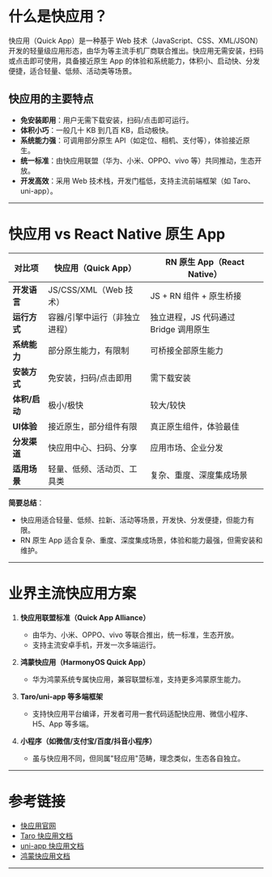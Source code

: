 


<Meta title="Hundun/快应用/介绍"/>

# 什么是快应用？

快应用（Quick App）是一种基于 Web 技术（JavaScript、CSS、XML/JSON）开发的轻量级应用形态，由华为等主流手机厂商联合推出。快应用无需安装，扫码或点击即可使用，具备接近原生 App 的体验和系统能力，体积小、启动快、分发便捷，适合轻量、低频、活动类等场景。

## 快应用的主要特点

- **免安装即用**：用户无需下载安装，扫码/点击即可运行。
- **体积小巧**：一般几十 KB 到几百 KB，启动极快。
- **系统能力强**：可调用部分原生 API（如定位、相机、支付等），体验接近原生。
- **统一标准**：由快应用联盟（华为、小米、OPPO、vivo 等）共同推动，生态开放。
- **开发高效**：采用 Web 技术栈，开发门槛低，支持主流前端框架（如 Taro、uni-app）。

---

# 快应用 vs React Native 原生 App

| 对比项         | 快应用（Quick App）                | RN 原生 App（React Native）         |
|----------------|-----------------------------------|-------------------------------------|
| **开发语言**   | JS/CSS/XML（Web 技术）             | JS + RN 组件 + 原生桥接             |
| **运行方式**   | 容器/引擎中运行（非独立进程）      | 独立进程，JS 代码通过 Bridge 调用原生 |
| **系统能力**   | 部分原生能力，有限制               | 可桥接全部原生能力                  |
| **安装方式**   | 免安装，扫码/点击即用              | 需下载安装                          |
| **体积/启动**  | 极小/极快                          | 较大/较快                           |
| **UI体验**     | 接近原生，部分组件有限              | 真正原生组件，体验最佳               |
| **分发渠道**   | 快应用中心、扫码、分享              | 应用市场、企业分发                   |
| **适用场景**   | 轻量、低频、活动页、工具类          | 复杂、重度、深度集成场景             |

**简要总结**：  
- 快应用适合轻量、低频、拉新、活动等场景，开发快、分发便捷，但能力有限。  
- RN 原生 App 适合复杂、重度、深度集成场景，体验和能力最强，但需安装和维护。

---

# 业界主流快应用方案

1. **快应用联盟标准（Quick App Alliance）**  
   - 由华为、小米、OPPO、vivo 等联合推出，统一标准，生态开放。
   - 支持主流安卓手机，开发一次多端运行。

2. **鸿蒙快应用（HarmonyOS Quick App）**  
   - 华为鸿蒙系统专属快应用，兼容联盟标准，支持更多鸿蒙原生能力。

3. **Taro/uni-app 等多端框架**  
   - 支持快应用平台编译，开发者可用一套代码适配快应用、微信小程序、H5、App 等多端。

4. **小程序（如微信/支付宝/百度/抖音小程序）**  
   - 虽与快应用不同，但同属"轻应用"范畴，理念类似，生态各自独立。

---

# 参考链接

- [快应用官网](https://www.quickapp.cn/)
- [Taro 快应用文档](https://taro-docs.jd.com/taro/docs/quickapp)
- [uni-app 快应用文档](https://uniapp.dcloud.net.cn/tutorial/quickapp.html)
- [鸿蒙快应用文档](https://developer.harmonyos.com/cn/docs/documentation/doc-guides/quick-app-overview-0000001050042013)

---